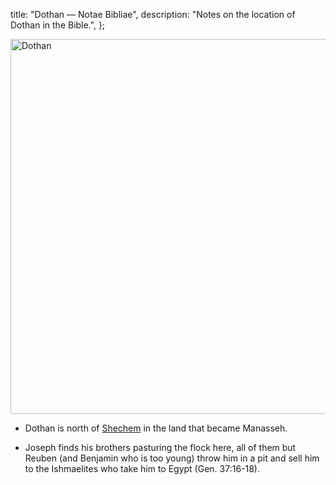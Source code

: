   title: "Dothan — Notae Bibliae",
  description: "Notes on the location of Dothan in the Bible.",
};

<Initial text="Dothan" />

<Image
  className="sepia rounded"
  src="/places/dothan.jpg"
  alt="Dothan"
  width="600"
  height="600"
/>

- Dothan is north of [Shechem](/places/old-testament/genesis/shechem) in the land that became Manasseh.

- Joseph finds his brothers pasturing the flock here, all of them but Reuben (and Benjamin who is too young) throw him in a pit and sell him to the Ishmaelites who take him to Egypt (Gen. 37:16-18).
